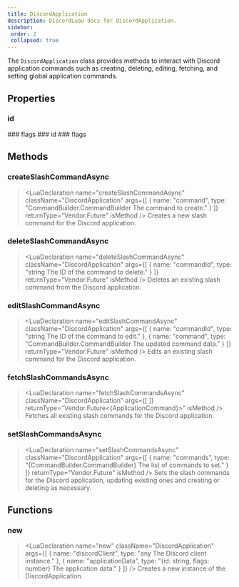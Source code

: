 ```yaml
---
title: DiscordApplication
description: DiscordLuau docs for DiscordApplication.
sidebar:
 order: 2
 collapsed: true
---
```

[//]: # (This file was automatically compiled through the Generator luau code under this repository)
[//]: # (if you want to edit the documentation of discord-luau, please write changes)
[//]: # (to the discord-luau repository itself, we extract the comments from discord-luau and translate)
[//]: # (them into markdown files that Nextra can interpret!)

[//]: # (----- DOCUMENT IMPORTS ----- )


[//]: # (----- DOCUMENT DESCRIPTION ----- )

The `DiscordApplication` class provides methods to interact with Discord application commands such as creating, deleting, editing, fetching, and setting global application commands.

[//]: # (----- DOCUMENT PROPERTIES ----- )

## Properties

### id

<LuaProperty name="DiscordApplication.id" type="string" />
### flags

<LuaProperty name="DiscordApplication.flags" type="number" />
### id

<LuaProperty name="DiscordApplication.id" type="string" />
### flags

<LuaProperty name="DiscordApplication.flags" type="number" />

[//]: # (----- DOCUMENT METHODS ----- )

## Methods

### createSlashCommandAsync

> <LuaDeclaration name="createSlashCommandAsync" className="DiscordApplication" args={[ { name: "command", type: "CommandBuilder.CommandBuilder The command to create." } ]} returnType="Vendor.Future<CommandResponse>" isMethod />
Creates a new slash command for the Discord application.
### deleteSlashCommandAsync

> <LuaDeclaration name="deleteSlashCommandAsync" className="DiscordApplication" args={[ { name: "commandId", type: "string The ID of the command to delete." } ]} returnType="Vendor.Future<CommandResponse>" isMethod />
Deletes an existing slash command from the Discord application.
### editSlashCommandAsync

> <LuaDeclaration name="editSlashCommandAsync" className="DiscordApplication" args={[ { name: "commandId", type: "string The ID of the command to edit." }, { name: "command", type: "CommandBuilder.CommandBuilder The updated command data." } ]} returnType="Vendor.Future<CommandResponse>" isMethod />
Edits an existing slash command for the Discord application.
### fetchSlashCommandsAsync

> <LuaDeclaration name="fetchSlashCommandsAsync" className="DiscordApplication" args={[  ]} returnType="Vendor.Future<{ApplicationCommand}>" isMethod />
Fetches all existing slash commands for the Discord application.
### setSlashCommandsAsync

> <LuaDeclaration name="setSlashCommandsAsync" className="DiscordApplication" args={[ { name: "commands", type: "{CommandBuilder.CommandBuilder} The list of commands to set." } ]} returnType="Vendor.Future<nil>" isMethod />
Sets the slash commands for the Discord application, updating existing ones and creating or deleting as necessary.

[//]: # (----- DOCUMENT FUNCTIONS ----- )

## Functions

### new

> <LuaDeclaration name="new" className="DiscordApplication" args={[ { name: "discordClient", type: "any The Discord client instance." }, { name: "applicationData", type: "{id: string, flags: number} The application data." } ]} />
Creates a new instance of the DiscordApplication.

